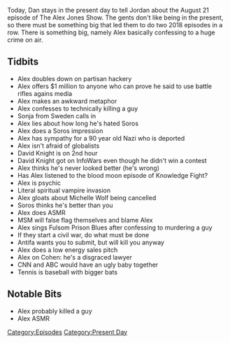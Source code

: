 {{Episode
    | title           = August 21, 2018
    | caption         = [https://knowledgefight.libsyn.com/knowledge-fight-august-21-2018 Listen to this episode on Libsyn]
    | episodeNumber   = 196
    | length          = 01:45:46
    | airDate         = August 22, 2018
    | coverageDate    = August 21, 2018
    | episodeType     = [[:Category:Present Day|Present Day]]
    | appearance      = [[Lester Holt]], [[Brian Stelter]], [[Jack Dorsey]], [[George Soros]], [[David Knight]], [[Michelle Wolf]], [[Michael Cohen]]
    | oocDrop         = Angry Sales Pitch
    | previousEpisode = [[195: August 17, 2018]]
    | nextEpisode     = [[197: Jared Holt from the Sh!tpost Podcast]]
}}

{{Stub}}

Today, Dan stays in the present day to tell Jordan about the August 21 episode of The Alex Jones Show. The gents don't like being in the present, so there must be something big that led them to do two 2018 episodes in a row. There is something big, namely Alex basically confessing to a huge crime on air.

==Tidbits==

*Alex doubles down on partisan hackery
*Alex offers $1 million to anyone who can prove he said to use battle rifles agains media
*Alex makes an awkward metaphor
*Alex confesses to technically killing a guy
*Sonja from Sweden calls in
*Alex lies about how long he's hated Soros
*Alex does a Soros impression
*Alex has sympathy for a 90 year old Nazi who is deported
*Alex isn't afraid of globalists
*David Knight is on 2nd hour
*David Knight got on InfoWars even though he didn't win a contest
*Alex thinks he's never looked better (he's wrong)
*Has Alex listened to the blood moon episode of Knowledge Fight?
*Alex is psychic
*Literal spiritual vampire invasion
*Alex gloats about Michelle Wolf being cancelled
*Soros thinks he's better than you
*Alex does ASMR
*MSM will false flag themselves and blame Alex
*Alex sings Fulsom Prison Blues after confessing to murdering a guy
*If they start a civil war, do what must be done
*Antifa wants you to submit, but will kill you anyway
*Alex does a low energy sales pitch
*Alex on Cohen: he's a disgraced lawyer
*CNN and ABC would have an ugly baby together
*Tennis is baseball with bigger bats

==Notable Bits==

*Alex probably killed a guy
*Alex ASMR

[[Category:Episodes]]
[[Category:Present Day]]